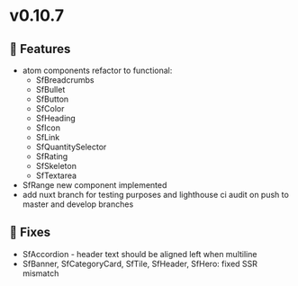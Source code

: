 
<Meta title="Releases/v0.10.7 - Latest/Change log" />

# v0.10.7

## 🚀 Features
- atom components refactor to functional:
  - SfBreadcrumbs
  - SfBullet
  - SfButton
  - SfColor
  - SfHeading
  - SfIcon
  - SfLink
  - SfQuantitySelector
  - SfRating
  - SfSkeleton
  - SfTextarea
- SfRange new component implemented
- add nuxt branch for testing purposes and lighthouse ci audit on push to master and develop branches

## 🐛 Fixes

- SfAccordion - header text should be aligned left when multiline
- SfBanner, SfCategoryCard, SfTile, SfHeader, SfHero: fixed SSR mismatch